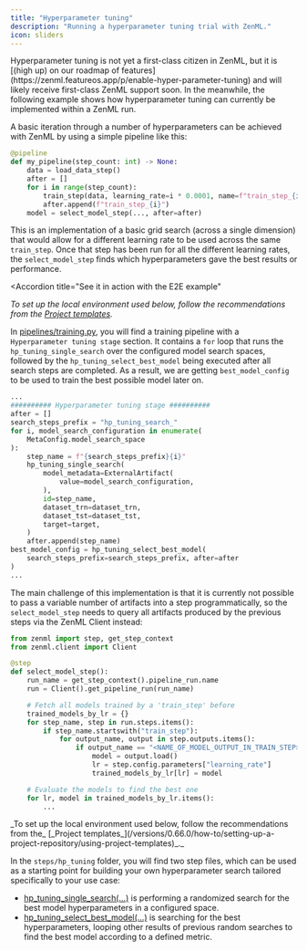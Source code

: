 ```yaml
---
title: "Hyperparameter tuning"
description: "Running a hyperparameter tuning trial with ZenML."
icon: sliders
---
```


<Note>
    Hyperparameter tuning is not yet a first-class citizen in ZenML, but it is [(high up) on our roadmap of features](https://zenml.featureos.app/p/enable-hyper-parameter-tuning) and will likely receive first-class ZenML support soon. In the meanwhile, the following example shows how hyperparameter tuning can currently be implemented within a ZenML run.
</Note>

A basic iteration through a number of hyperparameters can be achieved with ZenML by using a simple pipeline like this:

```py
@pipeline
def my_pipeline(step_count: int) -> None:
    data = load_data_step()
    after = []
    for i in range(step_count):
        train_step(data, learning_rate=i * 0.0001, name=f"train_step_{i}")
        after.append(f"train_step_{i}")
    model = select_model_step(..., after=after)
```

This is an implementation of a basic grid search (across a single dimension) that would allow for a different learning rate to be used across the same `train_step`. Once that step has been run for all the different learning rates, the `select_model_step` finds which hyperparameters gave the best results or performance.

<Accordion
    title="See it in action with the E2E example"
>
_To set up the local environment used below, follow the recommendations from the_ [_Project templates_](/versions/0.66.0/how-to/setting-up-a-project-repository/using-project-templates)_._

In [pipelines/training.py](https://github.com/zenml-io/zenml/blob/release/0.66.0/examples/e2e/pipelines/training.py), you will find a training pipeline with a `Hyperparameter tuning stage` section. It contains a `for` loop that runs the `hp_tuning_single_search` over the configured model search spaces, followed by the `hp_tuning_select_best_model` being executed after all search steps are completed. As a result, we are getting `best_model_config` to be used to train the best possible model later on.

```py
...
########## Hyperparameter tuning stage ##########
after = []
search_steps_prefix = "hp_tuning_search_"
for i, model_search_configuration in enumerate(
    MetaConfig.model_search_space
):
    step_name = f"{search_steps_prefix}{i}"
    hp_tuning_single_search(
        model_metadata=ExternalArtifact(
            value=model_search_configuration,
        ),
        id=step_name,
        dataset_trn=dataset_trn,
        dataset_tst=dataset_tst,
        target=target,
    )
    after.append(step_name)
best_model_config = hp_tuning_select_best_model(
    search_steps_prefix=search_steps_prefix, after=after
)
...
```
</Accordion>

The main challenge of this implementation is that it is currently not possible to pass a variable number of artifacts into a step programmatically, so the `select_model_step` needs to query all artifacts produced by the previous steps via the ZenML Client instead:

```py
from zenml import step, get_step_context
from zenml.client import Client

@step
def select_model_step():
    run_name = get_step_context().pipeline_run.name
    run = Client().get_pipeline_run(run_name)

    # Fetch all models trained by a 'train_step' before
    trained_models_by_lr = {}
    for step_name, step in run.steps.items():
        if step_name.startswith("train_step"):
            for output_name, output in step.outputs.items():
                if output_name == "<NAME_OF_MODEL_OUTPUT_IN_TRAIN_STEP>":
                    model = output.load()
                    lr = step.config.parameters["learning_rate"]
                    trained_models_by_lr[lr] = model

    # Evaluate the models to find the best one
    for lr, model in trained_models_by_lr.items():
        ...
```
<Accordion title="See it in action with the E2E example">
_To set up the local environment used below, follow the recommendations from the_ [_Project templates_](/versions/0.66.0/how-to/setting-up-a-project-repository/using-project-templates)_._

In the `steps/hp_tuning` folder, you will find two step files, which can be used as a starting point for building your own hyperparameter search tailored specifically to your use case:

* [hp\_tuning\_single\_search(...)](https://github.com/zenml-io/zenml/blob/release/0.66.0/examples/e2e/steps/hp%5Ftuning/hp%5Ftuning%5Fsingle%5Fsearch.py) is performing a randomized search for the best model hyperparameters in a configured space.
* [hp\_tuning\_select\_best\_model(...)](https://github.com/zenml-io/zenml/blob/release/0.66.0/examples/e2e/steps/hp%5Ftuning/hp%5Ftuning%5Fselect%5Fbest%5Fmodel.py) is searching for the best hyperparameters, looping other results of previous random searches to find the best model according to a defined metric.
</Accordion>

